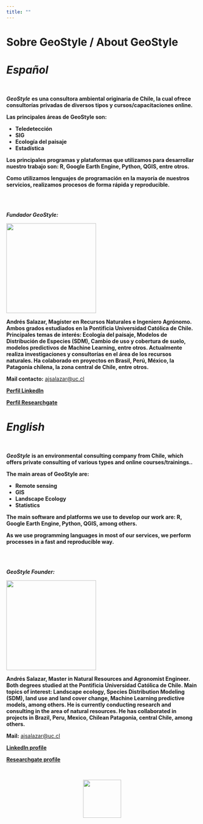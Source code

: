 ```yaml
---
title: ""
---
```


# **Sobre GeoStyle / About GeoStyle**

# ***Español***

\

***GeoStyle*** **es una consultora ambiental originaria de Chile, la cual ofrece consultorías privadas de diversos tipos y cursos/capacitaciones online.**

**Las principales áreas de GeoStyle son:**

-   **Teledetección**
-   **SIG**
-   **Ecología del paisaje**
-   **Estadística**

**Los principales programas y plataformas que utilizamos para desarrollar nuestro trabajo son: R, Google Earth Engine, Python, QGIS, entre otros.**

**Como utilizamos lenguajes de programación en la mayoría de nuestros servicios, realizamos procesos de forma rápida y reproducible.**

\
\

***Fundador GeoStyle:***

![](images/1581604252963.jfif){width="236"}

**Andrés Salazar, Magíster en Recursos Naturales e Ingeniero Agrónomo. Ambos grados estudiados en la Pontificia Universidad Católica de Chile. Principales temas de interés: Ecología del paisaje, Modelos de Distribución de Especies (SDM), Cambio de uso y cobertura de suelo, modelos predictivos de Machine Learning, entre otros. Actualmente realiza investigaciones y consultorías en el área de los recursos naturales. Ha colaborado en proyectos en Brasil, Perú, México, la Patagonia chilena, la zona central de Chile, entre otros.**

**Mail contacto:** [ajsalazar\@uc.cl](mailto:ajsalazar@uc.cl){.email}

<a href = "https://www.linkedin.com/in/andr%C3%A9s-salazar-6213b6163/" target = "_blank" rel = "noopener noreferrer"> **Perfil LinkedIn** </a>

<a href = "https://www.researchgate.net/profile/Andres-Salazar-14" target = "_blank" rel = "noopener noreferrer"> **Perfil Researchgate** </a>


# ***English***

\

***GeoStyle*** **is an environmental consulting company from Chile, which offers private consulting of various types and online courses/trainings..**

**The main areas of GeoStyle are:**

-   **Remote sensing**
-   **GIS**
-   **Landscape Ecology**
-   **Statistics**

**The main software and platforms we use to develop our work are: R, Google Earth Engine, Python, QGIS, among others.**

**As we use programming languages in most of our services, we perform processes in a fast and reproducible way.**

\
\

***GeoStyle Founder:***

![](images/1581604252963.jfif){width="236"}

**Andrés Salazar, Master in Natural Resources and Agronomist Engineer. Both degrees studied at the Pontificia Universidad Católica de Chile. Main topics of interest: Landscape ecology, Species Distribution Modeling (SDM), land use and land cover change, Machine Learning predictive models, among others. He is currently conducting research and consulting in the area of natural resources. He has collaborated in projects in Brazil, Peru, Mexico, Chilean Patagonia, central Chile, among others.**

**Mail:** [ajsalazar\@uc.cl](mailto:ajsalazar@uc.cl){.email}

<a href = "https://www.linkedin.com/in/andr%C3%A9s-salazar-6213b6163/" target = "_blank" rel = "noopener noreferrer"> **LinkedIn profile** </a>

<a href = "https://www.researchgate.net/profile/Andres-Salazar-14" target = "_blank" rel = "noopener noreferrer"> **Researchgate profile** </a>

\

<center>
![](images/logo_final.png){width="100"}
</center>